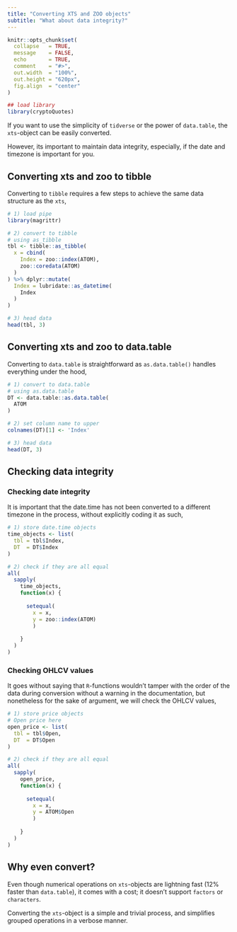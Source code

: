 ```yaml
---
title: "Converting XTS and ZOO objects"
subtitle: "What about data integrity?"
---
```


```r
knitr::opts_chunk$set(
  collapse   = TRUE,
  message    = FALSE,
  echo       = TRUE, 
  comment    = "#>",
  out.width  = "100%",
  out.height = "620px",
  fig.align  = "center"
)
```

```r
## load library
library(cryptoQuotes)
```

If you want to use the simplicity of ```tidverse``` or the power of ```data.table```, the ```xts```-object can be easily converted.

However, its important to maintain data integrity, especially, if the date and timezone is important for you.

## Converting xts and zoo to tibble

Converting to ```tibble``` requires a few steps to achieve the same data structure as the ```xts```,

```r
# 1) load pipe
library(magrittr)

# 2) convert to tibble
# using as_tibble
tbl <- tibble::as_tibble(
  x = cbind(
    Index = zoo::index(ATOM),
    zoo::coredata(ATOM)
  )
) %>% dplyr::mutate(
  Index = lubridate::as_datetime(
    Index
  )
)

# 3) head data
head(tbl, 3)
```

## Converting xts and zoo to data.table

Converting to ```data.table``` is straightforward as ```as.data.table()``` handles everything under the hood,

```r
# 1) convert to data.table
# using as.data.table
DT <- data.table::as.data.table(
  ATOM
) 

# 2) set column name to upper
colnames(DT)[1] <- 'Index'

# 3) head data
head(DT, 3)
```


## Checking data integrity

### Checking date integrity

It is important that the date.time has not been converted to a different timezone in the process, without explicitly coding it as such,

```r
# 1) store date.time objects
time_objects <- list(
  tbl = tbl$Index,
  DT  = DT$Index
)

# 2) check if they are all equal
all(
  sapply(
    time_objects,
    function(x) {
      
      setequal(
        x = x,
        y = zoo::index(ATOM)
        )
      
    }
  )
)
```

### Checking OHLCV values

It goes without saying that ```R```-functions wouldn't tamper with the order of the data during conversion without a warning in the documentation, but nonetheless for the sake of argument, we will check the OHLCV values,

```r
# 1) store price objects
# Open price here
open_price <- list(
  tbl = tbl$Open,
  DT  = DT$Open
)

# 2) check if they are all equal
all(
  sapply(
    open_price,
    function(x) {
      
      setequal(
        x = x,
        y = ATOM$Open
        )
      
    }
  )
)

```


## Why even convert?

Even though numerical operations on ```xts```-objects are lightning fast (12% faster than ```data.table```), it comes with a cost; it doesn't support ```factors``` or ```characters```.

Converting the ```xts```-object is a simple and trivial process, and simplifies grouped operations in a verbose manner.

